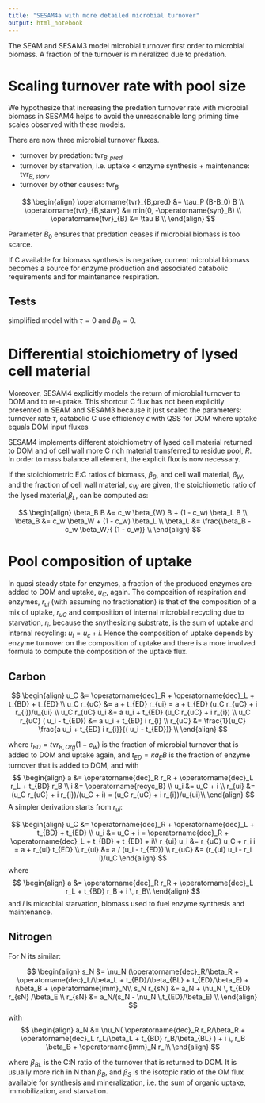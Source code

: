 ```yaml
---
title: "SESAM4a with more detailed microbial turnover"
output: html_notebook
---
```


The SEAM and SESAM3 model microbial turnover first order to microbial biomass.
A fraction of the turnover is mineralized due to predation.

# Scaling turnover rate with pool size
We hypothesize that increasing the predation turnover rate with microbial biomass
in SESAM4 helps to avoid the unreasonable long priming time scales observed with 
these models.

There are now three microbial turnover fluxes.

- turnover by predation: $\operatorname{tvr}_{B,pred}$
- turnover by starvation, i.e. uptake < enzyme synthesis + maintenance: 
  $\operatorname{tvr}_{B,starv}$
- turnover by other causes: $\operatorname{tvr}_{B}$

$$
\begin{align}
\operatorname{tvr}_{B,pred} &= \tau_P (B-B_0) B \\
\operatorname{tvr}_{B,starv} &= min(0, -\operatorname{syn}_B) \\
\operatorname{tvr}_{B} &= \tau B \\
\end{align}
$$

Parameter $B_0$ ensures that predation ceases if microbial biomass is too scarce.

If C available for biomass synthesis is negative, current microbial biomass becomes
a source for enzyme production and associated catabolic requirements and for 
maintenance respiration.


## Tests
simplified model with $\tau = 0$ and $B_0 = 0$.

# Differential stoichiometry of lysed cell material
Moreover, SESAM4 explicitly models the return of microbial turnover to DOM and 
to re-uptake. This shortcut C flux has not been explicitly presented in SEAM and 
SESAM3 because it just scaled the parameters: turnover rate $\tau$, 
catabolic C use efficiency $\epsilon$ with QSS for DOM where uptake equals DOM 
input fluxes

SESAM4 implements different stoichiometry of lysed cell material returned to DOM 
and of cell wall more C rich material transferred to residue pool, $R$. In order
to mass balance all element, the explicit flux is now necessary.

If the stoichiometric E:C ratios of biomass, $\beta_B$, and cell wall material,
$\beta_W$, and the fraction of cell wall material, $c_W$ are given, the 
stoichiometic ratio of the lysed material,$\beta_L$, can be computed as:

$$
\begin{align}
\beta_B B &= c_w \beta_{W} B + (1 - c_w) \beta_L B \\
\beta_B &= c_w \beta_W + (1 - c_w) \beta_L \\
\beta_L &= \frac{\beta_B  - c_w \beta_W}{ (1 - c_w)} \\
\end{align}
$$

# Pool composition of uptake

In quasi steady state for enzymes, a fraction of the produced enzymes are added
to DOM and uptake, $u_C$, again. The composition of respiration and enzymes, 
$r_{ui}$ (with assuming no fractionation) is that
of the composition of a mix of uptake, $r_{uC}$ and composition of internal 
microbial recycling due to starvation, $r_i$, because the snythesizing substrate, 
is the sum of uptake and internal recycling: $u_i = u_c + i$. 
Hence the composition of uptake depends by enzyme turnover on the composition 
of uptake and there is a more involved formula to compute the composition of the 
uptake flux.

## Carbon 
$$
\begin{align}
u_C &= \operatorname{dec}_R + \operatorname{dec}_L + t_{BD} + t_{ED} \\
u_C r_{uC}  &= a  + t_{ED} r_{ui} = a + t_{ED} (u_C r_{uC} + i r_{i})/u_{ui} \\
u_C r_{uC}  u_i &= a  u_i + t_{ED} (u_C r_{uC} + i r_{i}) \\
u_C r_{uC} ( u_i - t_{ED}) &= a  u_i + t_{ED} i r_{i} \\
r_{uC} &= \frac{1}{u_C} \frac{a  u_i + t_{ED} i r_{i}}{( u_i - t_{ED})} \\
\end{align}
$$

where $t_{BD} = tvr_{B,Org}(1-c_w)$ is the fraction of microbial turnover
that is added to DOM and uptake again, and $t_{ED} = \kappa a_E B$ is the 
fraction of enzyme turnover that is added to DOM, and with
$$
\begin{align}
a &= \operatorname{dec}_R r_R + \operatorname{dec}_L r_L + t_{BD} r_B \\
i &= \operatorname{recyc_B} \\
u_i &= u_C + i \\
r_{ui} &= (u_C r_{uC} + i r_{i})/(u_C + i) = (u_C r_{uC} + i r_{i})/u_{ui}\\
\end{align}
$$
A simpler derivation starts from $r_{ui}$:

$$
\begin{align}
u_C &= \operatorname{dec}_R + \operatorname{dec}_L + t_{BD} + t_{ED} \\
u_i &= u_C + i = \operatorname{dec}_R + \operatorname{dec}_L + t_{BD} + t_{ED} + i\\
r_{ui} u_i &= r_{uC} u_C + r_i i = a + r_{ui} t_{ED} \\
r_{ui}  &= a / (u_i - t_{ED}) \\
r_{uC}  &= (r_{ui} u_i - r_i i)/u_C 
\end{align} 
$$
where
$$
\begin{align}
a &= \operatorname{dec}_R r_R + \operatorname{dec}_L r_L + t_{BD} r_B  + i \, r_B\\
\end{align}
$$
and $i$ is microbial starvation, biomass used to fuel enzyme synthesis and 
maintenance.

## Nitrogen
For N its similar:

$$
\begin{align}
s_N &= \nu_N (\operatorname{dec}_R/\beta_R + \operatorname{dec}_L/\beta_L + t_{BD}/\beta_{BL}
 + t_{ED}/\beta_E) + i\beta_B  + \operatorname{imm}_N\\
s_N r_{sN}  &= a_N  + \nu_N \, t_{ED} r_{sN} /\beta_E \\
r_{sN}  &= a_N/(s_N - \nu_N \,t_{ED}/\beta_E) \\ 
\end{align}
$$
 with
$$
\begin{align}
a_N &= \nu_N( \operatorname{dec}_R r_R/\beta_R + \operatorname{dec}_L r_L/\beta_L 
+ t_{BD} r_B/\beta_{BL} ) +  i \, r_B \beta_B + \operatorname{imm}_N r_I\\
\end{align}
$$

where $\beta_{BL}$ is the C:N ratio of the turnover that is returned to DOM. 
It is usually more rich in N than $\beta_B$, and $\beta_S$ is the isotopic ratio 
of the OM flux available for synthesis and mineralization, i.e. the sum of 
organic uptake, immobilization, and starvation.
